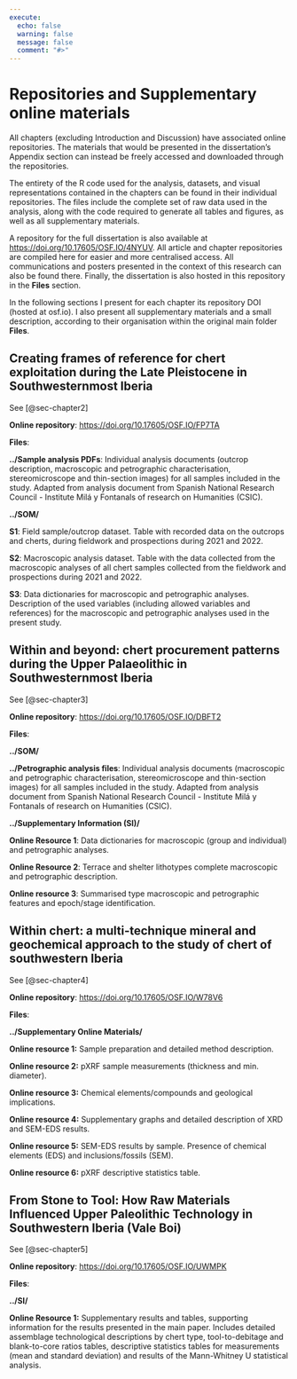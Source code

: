 ```yaml
---
execute:
  echo: false
  warning: false
  message: false
  comment: "#>"
---
```


# Repositories and Supplementary online materials {#sec-chapter9}

All chapters (excluding Introduction and Discussion) have associated online repositories. The materials that would be presented in the dissertation's Appendix section can instead be freely accessed and downloaded through the repositories.

The entirety of the R code used for the analysis, datasets, and visual representations contained in the chapters can be found in their individual repositories. The files include the complete set of raw data used in the analysis, along with the code required to generate all tables and figures, as well as all supplementary materials.

A repository for the full dissertation is also available at <https://doi.org/10.17605/OSF.IO/4NYUV>. All article and chapter repositories are compiled here for easier and more centralised access. All communications and posters presented in the context of this research can also be found there. Finally, the dissertation is also hosted in this repository in the **Files** section.

In the following sections I present for each chapter its repository DOI (hosted at osf.io). I also present all supplementary materials and a small description, according to their organisation within the original main folder **Files**.

## Creating frames of reference for chert exploitation during the Late Pleistocene in Southwesternmost Iberia

See [@sec-chapter2]

**Online repository**: <https://doi.org/10.17605/OSF.IO/FP7TA>

**Files**:

**../Sample analysis PDFs**: Individual analysis documents (outcrop description, macroscopic and petrographic characterisation, stereomicroscope and thin-section images) for all samples included in the study. Adapted from analysis document from Spanish National Research Council - Institute Milá y Fontanals of research on Humanities (CSIC).

**../SOM/**

**S1**: Field sample/outcrop dataset. Table with recorded data on the outcrops and cherts, during fieldwork and prospections during 2021 and 2022.

**S2**: Macroscopic analysis dataset. Table with the data collected from the macroscopic analyses of all chert samples collected from the fieldwork and prospections during 2021 and 2022.

**S3**: Data dictionaries for macroscopic and petrographic analyses. Description of the used variables (including allowed variables and references) for the macroscopic and petrographic analyses used in the present study.

## Within and beyond: chert procurement patterns during the Upper Palaeolithic in Southwesternmost Iberia

See [@sec-chapter3]

**Online repository**: <https://doi.org/10.17605/OSF.IO/DBFT2>

**Files**:

**../SOM/**

**../Petrographic analysis files**: Individual analysis documents (macroscopic and petrographic characterisation, stereomicroscope and thin-section images) for all samples included in the study. Adapted from analysis document from Spanish National Research Council - Institute Milá y Fontanals of research on Humanities (CSIC).

**../Supplementary Information (SI)/**

**Online Resource 1**: Data dictionaries for macroscopic (group and individual) and petrographic analyses.

**Online Resource 2**: Terrace and shelter lithotypes complete macroscopic and petrographic description.

**Online resource 3**: Summarised type macroscopic and petrographic features and epoch/stage identification.

## Within chert: a multi-technique mineral and geochemical approach to the study of chert of southwestern Iberia

See [@sec-chapter4]

**Online repository**: <https://doi.org/10.17605/OSF.IO/W78V6>

**Files**:

**../Supplementary Online Materials/**

**Online resource 1:** Sample preparation and detailed method description.

**Online resource 2:** pXRF sample measurements (thickness and min. diameter).

**Online resource 3:** Chemical elements/compounds and geological implications.

**Online resource 4:** Supplementary graphs and detailed description of XRD and SEM-EDS results.

**Online resource 5:** SEM-EDS results by sample. Presence of chemical elements (EDS) and inclusions/fossils (SEM).

**Online resource 6:** pXRF descriptive statistics table.

## From Stone to Tool: How Raw Materials Influenced Upper Paleolithic Technology in Southwestern Iberia (Vale Boi)

See [@sec-chapter5]

**Online repository**: <https://doi.org/10.17605/OSF.IO/UWMPK>

**Files**:

**../SI/**

**Online Resource 1:** Supplementary results and tables, supporting information for the results presented in the main paper. Includes detailed assemblage technological descriptions by chert type, tool-to-debitage and blank-to-core ratios tables, descriptive statistics tables for measurements (mean and standard deviation) and results of the Mann-Whitney U statistical analysis.
